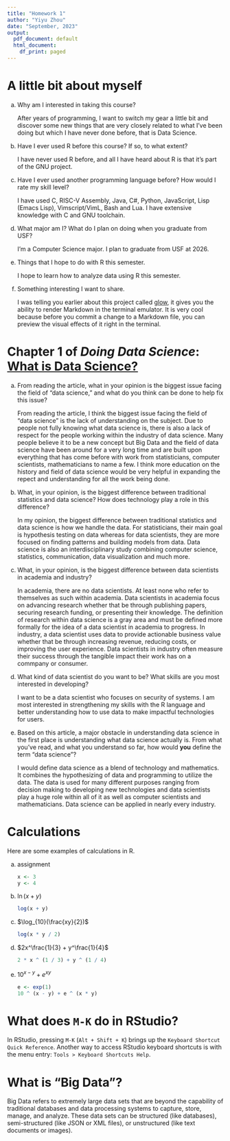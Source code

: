 ```yaml
---
title: "Homework 1"
author: "Yiyu Zhou"
date: "September, 2023"
output:
  pdf_document: default
  html_document:
    df_print: paged
---
```


# A little bit about myself

a. Why am I interested in taking this course?

    After years of programming, I want to switch my gear a little bit and
    discover some new things that are very closely related to what I've been
    doing but which I have never done before, that is Data Science.

b. Have I ever used R before this course? If so, to what extent?

    I have never used R before, and all I have heard about R is that it's part
    of the GNU project.

c. Have I ever used another programming language before? How would I rate my
skill level?

    I have used C, RISC-V Assembly, Java, C#, Python, JavaScript, Lisp (Emacs
    Lisp), Vimscript/VimL, Bash and Lua. I have extensive knowledge with C and
    GNU toolchain.

d. What major am I? What do I plan on doing when you graduate from USF?

    I'm a Computer Science major. I plan to graduate from USF at 2026.

e. Things that I hope to do with R this semester.

    I hope to learn how to analyze data using R this semester.

f. Something interesting I want to share.

    I was telling you earlier about this project called
    [glow](https://github.com/charmbracelet/glow), it gives you the ability to
    render Markdown in the terminal emulator. It is very cool because before you
    commit a change to a Markdown file, you can preview the visual effects of it
    right in the terminal.

# Chapter 1 of *Doing Data Science*: [What is Data Science?](https://www.oreilly.com/library/view/doing-data-science/9781449363871/ch01.html)

a. From reading the article, what in your opinion is the biggest issue facing
the field of “data science,” and what do you think can be done to help fix this
issue?

    From reading the article, I think the biggest issue facing the field of
    "data science" is the lack of understanding on the subject. Due to people
    not fully knowing what data science is, there is also a lack of respect for
    the people working within the industry of data science. Many people believe
    it to be a new concept but Big Data and the field of data science have been
    around for a very long time and are built upon everything that has come
    before with work from statisticians, computer scientists, mathematicians to
    name a few. I think more education on the history and field of data science
    would be very helpful in expanding the repect and understanding for all the
    work being done.

b. What, in your opinion, is the biggest difference between traditional
statistics and data science? How does technology play a role in this difference?

    In my opinion, the biggest difference between traditional statistics and
    data science is how we handle the data. For statisticians, their main goal
    is hypothesis testing on data whereas for data scientists, they are more
    focused on finding patterns and building models from data. Data science is
    also an interdisciplinary study combining computer science, statistics,
    communication, data visualization and much more.

c. What, in your opinion, is the biggest difference between data scientists in
academia and industry?

    In academia, there are no data scientists. At least none who refer to
    themselves as such within academia. Data scientists in academia
    focus on advancing research whether that be through publishing papers,
    securing research funding, or presenting their knowledge. The definition of
    research within data science is a gray area and must be defined more
    formally for the idea of a data scientist in academia to progress.
    In industry, a data scientist uses data to provide actionable business
    value whether that be through increasing revenue, reducing costs, or
    improving the user experience. Data scientists in industry often measure
    their success through the tangible impact their work has on a commpany or
    consumer.

b. What kind of data scientist do you want to be? What skills are you most
interested in developing?

    I want to be a data scientist who focuses on security of systems. I am most
    interested in strengthening my skills with the R language and better
    understanding how to use data to make impactful technologies for users.

c. Based on this article, a major obstacle in understanding data science in the
first place is understanding what data science actually is. From what you’ve
read, and what you understand so far, how would **you** define the term
“data science”?

    I would define data science as a blend of technology and mathematics. It
    combines the hypothesizing of data and programming to utilize the data. The
    data is used for many different purposes ranging from decision making to
    developing new technologies and data scientists play a huge role within all
    of it as well as computer scientists and mathematicians. Data science can be
    applied in nearly every industry.

# Calculations

Here are some examples of calculations in R.

a. assignment

    ```r
    x <- 3
    y <- 4
    ```

b. $\ln(x+y)$

    ```r
    log(x + y)
    ```

c. $\log_{10}(\frac{xy}{2})$

    ```r
    log(x * y / 2)
    ```

d. $2x^\frac{1}{3} + y^\frac{1}{4}$

    ```r
    2 * x ^ (1 / 3) + y ^ (1 / 4)
    ```

e. $10^{x-y} + e^{xy}$

    ```r
    e <- exp(1)
    10 ^ (x - y) + e ^ (x * y)
    ```

# What does `M-K` do in RStudio?

In RStudio, pressing `M-K` (`Alt + Shift + K`) brings up the `Keyboard Shortcut
Quick Reference`. Another way to access RStudio keyboard shortcuts is with the
menu entry: `Tools > Keyboard Shortcuts Help`.

# What is "Big Data"?
Big Data refers to extremely large data sets that are beyond the capability of
traditional databases and data processing systems to capture, store, manage, and
analyze. These data sets can be structured (like databases), semi-structured
(like JSON or XML files), or unstructured (like text documents or images).
